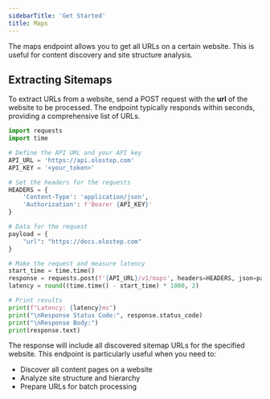 ```yaml
---
sidebarTitle: 'Get Started'
title: Maps
---
```

The maps endpoint allows you to get all URLs on a certain website. This is useful for content discovery and site structure analysis.

## Extracting Sitemaps

To extract URLs from a website, send a POST request with the **url** of the website to be processed. The endpoint typically responds within seconds, providing a comprehensive list of URLs.

<CodeGroup>

```python maps.py
import requests
import time

# Define the API URL and your API key
API_URL = 'https://api.olostep.com'
API_KEY = '<your_token>'

# Set the headers for the requests
HEADERS = {
    'Content-Type': 'application/json',
    'Authorization': f'Bearer {API_KEY}'
}

# Data for the request
payload = {
    "url": "https://docs.olostep.com"
}

# Make the request and measure latency
start_time = time.time()
response = requests.post(f'{API_URL}/v1/maps', headers=HEADERS, json=payload)
latency = round((time.time() - start_time) * 1000, 2)

# Print results
print(f"Latency: {latency}ms")
print("\nResponse Status Code:", response.status_code)
print("\nResponse Body:")
print(response.text)
```

</CodeGroup>

The response will include all discovered sitemap URLs for the specified website. This endpoint is particularly useful when you need to:
- Discover all content pages on a website
- Analyze site structure and hierarchy
- Prepare URLs for batch processing